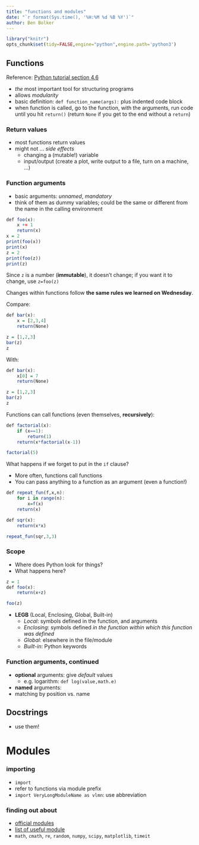 ```yaml
---
title: "functions and modules"
date: "`r format(Sys.time(), '%H:%M %d %B %Y')`"
author: Ben Bolker
---
```


```r
library("knitr")
opts_chunk$set(tidy=FALSE,engine="python",engine.path='python3')
```

## Functions

Reference: [Python tutorial section 4.6](https://docs.python.org/3/tutorial/controlflow.html#default-argument-values)

* *the* most important tool for structuring programs
* allows *modularity*
* basic definition: `def function_name(args):` plus indented code block
* when function is called, go to the function, with the arguments, run code until you hit `return()` (return `None` if you get to the end without a `return`)

### Return values

* most functions return values
* might not ... *side effects* 
    * changing a (mutable!) variable
	* input/output (create a plot, write output to a file, turn on a machine, ...)

### Function arguments

* basic arguments: *unnamed*, *mandatory*
* think of them as dummy variables; could be the same or different from the name in the calling environment

```r
def foo(x):
    x += 1
    return(x)
x = 2
print(foo(x))
print(x)
z = 2
print(foo(z))
print(z)
```
Since `z` is a number (**immutable**), it doesn't change; if you want it to change, use `z=foo(z)`

Changes within functions follow **the same rules we learned on Wednesday**.

Compare:

```r
def bar(x):
    x = [2,3,4]
    return(None)

z = [1,2,3]
bar(z)
z
```

With:
```r
def bar(x):
    x[0] = 7
    return(None)

z = [1,2,3]
bar(z)
z
```

Functions can call functions (even themselves, **recursively**):

```r
def factorial(x):
    if (x==1):
        return(1)
    return(x*factorial(x-1))

factorial(5)
```

What happens if we forget to put in the `if` clause?

* More often, functions call functions
* You can pass anything to a function as an argument (even a function!)

```r
def repeat_fun(f,x,n):
    for i in range(n):
        x=f(x)
    return(x)

def sqr(x):
    return(x*x)

repeat_fun(sqr,3,3)
```

### Scope

* Where does Python look for things?
* What happens here?
```r
z = 1
def foo(x):
    return(x+z)

foo(z)
```
* **LEGB** (Local, Enclosing, Global, Built-in)
    * *Local*: symbols defined in the function, and arguments
	* *Enclosing*: symbols defined *in the function within which this function was defined*
	* *Global*: elsewhere in the file/module
	* *Built-in*: Python keywords
	
### Function arguments, continued

* **optional** arguments: give *default* values
    * e.g. logarithm: `def log(value,math.e)`
* **named** arguments: 	
* matching by position vs. name

## Docstrings

* use them!

# Modules

### importing

* `import`
* refer to functions via module prefix
* `import VeryLongModuleName as vlmn`: use abbreviation


### finding out about

* [official modules](https://docs.python.org/3/py-modindex.html)
* [list of useful module](https://wiki.python.org/moin/UsefulModules)
* `math`, `cmath`, `re`, `random`, `numpy`, `scipy`, `matplotlib`, `timeit`
